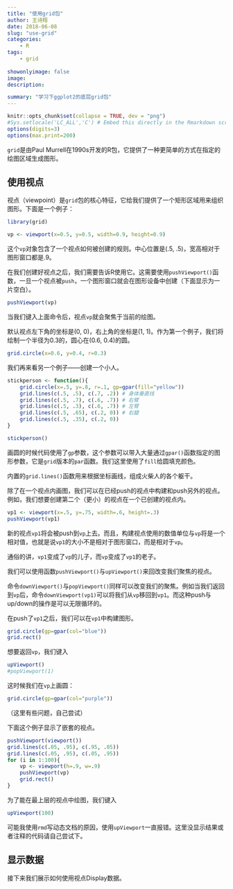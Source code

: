 ```yaml
---
title: "使用grid包"
author: 王诗翔
date: 2018-06-08
slug: "use-grid"
categories: 
    - R
tags:
    - grid
    
showonlyimage: false
image: 
description: 

summary: "学习下ggplot2的底层grid包"
---
```



```r
knitr::opts_chunk$set(collapse = TRUE, dev = "png")
#Sys.setlocale('LC_ALL','C') # Embed this directly in the Rmarkdown script that contains the Chinese character comment
options(digits=3)
options(max.print=200)
```

`grid`是由Paul Murrell在1990s开发的R包，它提供了一种更简单的方式在指定的绘图区域生成图形。

## 使用视点

视点（viewpoint）是`grid`包的核心特征，它给我们提供了一个矩形区域用来组织图形。下面是一个例子：

```r
library(grid)

vp <- viewport(x=0.5, y=0.5, width=0.9, height=0.9)
```

这个`vp`对象包含了一个视点如何被创建的规则。中心位置是(.5, .5)，宽高相对于图形窗口都是.9。

在我们创建好视点之后，我们需要告诉R使用它。这需要使用`pushViewport()`函数，一旦一个视点被`push`，一个图形窗口就会在图形设备中创建（下面显示为一片空白）。

```r
pushViewport(vp)
```

当我们键入上面命令后，视点`vp`就会聚焦于当前的绘图。

默认视点左下角的坐标是(0, 0)，右上角的坐标是(1, 1)。作为第一个例子，我们将绘制一个半径为0.3的，圆心在(0.6, 0.4)的圆。

```r
grid.circle(x=0.6, y=0.4, r=0.3)
```

我们再来看另一个例子——创建一个小人。

```r
stickperson <- function(){
    grid.circle(x=.5, y=.8, r=.1, gp=gpar(fill="yellow"))
    grid.lines(c(.5, .5), c(.7, .2)) # 身体垂直线
    grid.lines(c(.5, .7), c(.6, .7)) # 右臂
    grid.lines(c(.5, .3), c(.6, .7)) # 左臂
    grid.lines(c(.5, .65), c(.2, 0)) # 右腿
    grid.lines(c(.5, .35), c(.2, 0))
}

stickperson()
```

画圆的时候代码使用了`gp`参数，这个参数可以带入大量通过`gpar()`函数指定的图形参数，它是`grid`版本的`par`函数。我们这里使用了`fill`给圆填充颜色。

内置的`grid.lines()`函数用来根据坐标画线，组成火柴人的各个躯干。

除了在一个视点内画图，我们可以在已经push的视点中构建和push另外的视点。例如，我们想要创建第二个（更小）的视点在一个已创建的视点内。

```r
vp1 <- viewport(x=.5, y=.75, width=.6, height=.3)
pushViewport(vp1)

```

新的视点`vp1`将会被push到`vp`上去。而且，构建视点使用的数值单位与`vp`将是一个相对值，也就是说`vp1`的大小不是相对于图形窗口，而是相对于`vp`。

通俗的讲，`vp1`变成了`vp`的儿子，而`vp`变成了`vp1`的老子。

我们可以使用函数`pushViewport()`与`upViewport()`来回改变我们聚焦的视点。

命令`downViewport()`与`popViewport()`同样可以改变我们的聚焦。例如当我们返回到`vp`后，命令`downViewport(vp1)`可以将我们从`vp`移回到`vp1`。而这种push与up/down的操作是可以无限循环的。

在push了`vp1`之后，我们可以在`vp1`中构建图形。

```r
grid.circle(gp=gpar(col="blue"))
grid.rect()
```

想要返回`vp`，我们键入

```r
upViewport()
#popViewport(1)
```
这时候我们在`vp`上画圆：

```r
grid.circle(gp=gpar(col="purple"))
```

（这里有些问题，自己尝试）

下面这个例子显示了嵌套的视点。

```r
pushViewport(viewport())
grid.lines(c(.05, .95), c(.95, .05))
grid.lines(c(.05, .95), c(.05, .95))
for (i in 1:100){
    vp <- viewport(h=.9, w=.9)
    pushViewport(vp)
    grid.rect()
}
```

为了能在最上层的视点中绘图，我们键入

```r
upViewport(100)
```

可能我使用`rmd`写动态文档的原因，使用`upViewport`一直报错。这里没显示结果或者注释的代码请自己尝试下。

## 显示数据

接下来我们展示如何使用视点Display数据。

